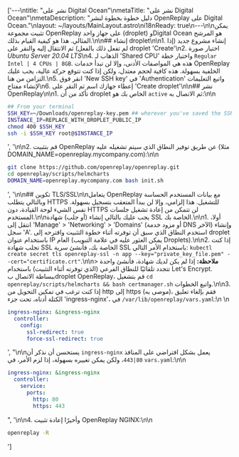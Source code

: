 ['---\ntitle: "نشر على Digital Ocean"\nmetaTitle: "نشر على Digital Ocean"\nmetaDescription: "دليل خطوة بخطوة لنشر OpenReplay على Digital Ocean."\nlayout: ~/layouts/MainLayout.astro\ni18nReady: true\n---\n\nيمكن تثبيت مجموعة OpenReplay على جهاز واحد (droplet) وDigital Ocean هو المرشح المثالي. هذا هو كيفية القيام بذلك.\n\n## إنشاء droplet\n\n1. إنشاء مشروع جديد (إذا لم تفعل ذلك بالفعل) ثم الانتقال إليه والنقر على droplet 'Create'\n2. اختيار صورة *Ubuntu Server 20.04 LTS*\n4. الذهاب لـ 'Shared CPU' واختيار خطة `Regular Intel | 4 CPUs | 8GB`. هذه هي المواصفات الأدنى، وإلا لن تبدأ خدمات OpenReplay الخلفية بسهولة. هذه كافية لحجم معتدل، ولكن إذا كنت تتوقع حركة عالية، يجب عليك التزامن من هنا.\n5. انقر فوق 'New SSH key' في 'Authentication' واتبع التعليمات لإنشاء مفتاح\n6. إعطاء جهازك اسم ثم النقر على 'Create droplet'\n\n## نشر OpenReplay\n\n1. تأكد من أن droplet الخاص بك هو `active` ثم الاتصال به:\n\n
```bash
## From your terminal
SSH_KEY=~/Downloads/openreplay-key.pem ## wherever you've saved the SSH key
INSTANCE_IP=REPLACE_WITH_DROPLET_PUBLIC_IP
chmod 400 $SSH_KEY
ssh -i $SSH_KEY root@$INSTANCE_IP
```
', '\n\n2. قم بتثبيت OpenReplay عن طريق توفير النطاق الذي سيتم تشغيله عليه (مثلا DOMAIN_NAME=openreplay.mycompany.com):\n\n
```bash
git clone https://github.com/openreplay/openreplay.git
cd openreplay/scripts/helmcharts
DOMAIN_NAME=openreplay.mycompany.com bash init.sh
```
', '\n\n## تكوين TLS/SSL\n\nيتعامل OpenReplay مع بيانات المستخدم الحساسة وبالتالي يتطلب HTTPS للتشغيل. هذا إلزامي، وإلا لن يبدأ المتعقب بتسجيل بسهولة. نفس الشيء لوحة القيادة، دون HTTPS لن تتمكن من إعادة تشغيل جلسات المستخدم.\n\nيجب عليك بالتالي إنشاء (أو جلب) شهادة SSL الخاصة بك.\n\n1. أولا، انتقل إلى 'Manage' > 'Networking' > 'Domains' (أو مزود خدمة DNS الآخر) وإنشاء سجل 'A'. استخدم النطاق الذي سبق أن توفرته أثناء خطوة التثبيت واقترحه إلى droplet باستخدام عنوان IP العام (يمكن العثور عليه في علامة التبويب Droplets).\n\n2. إذا كنت تجلب شهادة SSL الخاصة بك، فأنشئ سرية SSL باستخدام الأمر التالي: `kubectl create secret tls openreplay-ssl -n app --key="private_key_file.pem" --cert="certificate.crt"`.\n\n> **ملاحظة:** إذا لم يكن لديك شهادة، فأنشئ واحدة تتجدد تلقائيًا للنطاق الفرعي (الذي توفرته أثناء التثبيت) باستخدام Let's Encrypt. ببساطة الاتصال بdroplet OpenReplay، قم بتشغيل `cd openreplay/scripts/helmcharts && bash certmanager.sh` واتبع الخطوات.\n\n3. إذا كنت ترغب في تمكين التحويل من http إلى https (موصى به)، فقم بإلغاء تعليق الكتلة أدناه، تحت جزء 'ingress-nginx'، في `/var/lib/openreplay/vars.yaml`:\n   \n
```yaml
ingress-nginx: &ingress-nginx
  controller:
    config:
      ssl-redirect: true
      force-ssl-redirect: true
```
', "\n\nيستحسن أن نذكر أن `ingress-nginx` يعمل بشكل افتراضي على المنافذ `80|443`، ولكن يمكن تغييره بسهولة، إذا لزم الأمر، في `vars.yaml`:\n\n
```yaml
ingress-nginx: &ingress-nginx
  controller:
    service:
      ports:
        http: 80
        https: 443
```
", '\n\n4. وأخيرًا إعادة تثبيت OpenReplay NGINX:\n\n
```bash
openreplay -R
```
']
